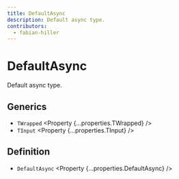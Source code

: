 ```yaml
---
title: DefaultAsync
description: Default async type.
contributors:
  - fabian-hiller
---
```



# DefaultAsync

Default async type.

## Generics

- `TWrapped` <Property {...properties.TWrapped} />
- `TInput` <Property {...properties.TInput} />

## Definition

- `DefaultAsync` <Property {...properties.DefaultAsync} />
